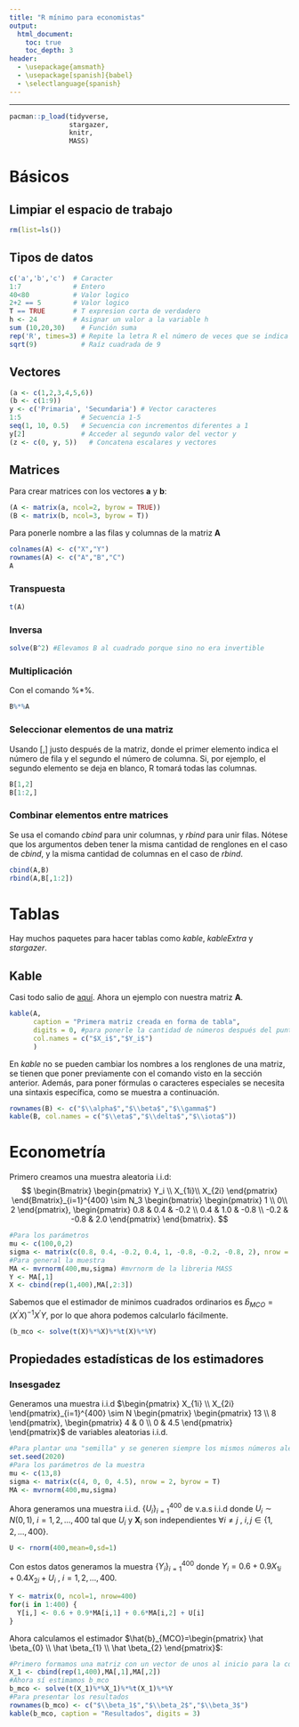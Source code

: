 ```yaml
---
title: "R mínimo para economistas"
output:
  html_document:
    toc: true
    toc_depth: 3
header:
  - \usepackage{amsmath}
  - \usepackage[spanish]{babel}
  - \selectlanguage{spanish}
---
```

\renewcommand{\tablename}{Tabla} 

---
```r
pacman::p_load(tidyverse, 
               stargazer,
               knitr,
               MASS)
```
# Básicos 
## Limpiar el espacio de trabajo
```r
rm(list=ls())  
```
## Tipos de datos
```r
c('a','b','c')  # Caracter
1:7             # Entero
40<80           # Valor logico
2+2 == 5        # Valor logico
T == TRUE       # T expresion corta de verdadero
h <- 24         # Asignar un valor a la variable h 
sum (10,20,30)    # Función suma
rep('R', times=3) # Repite la letra R el número de veces que se indica
sqrt(9)           # Raíz cuadrada de 9
```

## Vectores
```r
(a <- c(1,2,3,4,5,6)) 
(b <- c(1:9))
y <- c('Primaria', 'Secundaria') # Vector caracteres
1:5               # Secuencia 1-5
seq(1, 10, 0.5)   # Secuencia con incrementos diferentes a 1
y[2]              # Acceder al segundo valor del vector y
(z <- c(0, y, 5))   # Concatena escalares y vectores
```
## Matrices 
Para crear matrices con los vectores **a** y **b**: 
```r
(A <- matrix(a, ncol=2, byrow = TRUE))
(B <- matrix(b, ncol=3, byrow = T))
```
Para ponerle nombre a las filas y columnas de la matriz **A**
```r
colnames(A) <- c("X","Y")
rownames(A) <- c("A","B","C")
A
```
### Transpuesta
```r
t(A)
```

### Inversa
```r
solve(B^2) #Elevamos B al cuadrado porque sino no era invertible
```
### Multiplicación 
Con el comando %*%.
```r
B%*%A
```
### Seleccionar elementos de una matriz
Usando [,] justo después de la matriz, donde el primer elemento indica el número de fila y el segundo el número de columna. Si, por ejemplo, el segundo elemento se deja en blanco, R tomará todas las columnas.
```r
B[1,2]
B[1:2,]
```
### Combinar elementos entre matrices 
Se usa el comando *cbind* para unir columnas, y *rbind* para unir filas. Nótese que los argumentos deben tener la misma cantidad de renglones en el caso de *cbind*, y la misma cantidad de columnas en el caso de *rbind*. 
```r
cbind(A,B)
rbind(A,B[,1:2])
```
# Tablas
Hay muchos paquetes para hacer tablas como *kable*, *kableExtra* y *stargazer*.

## Kable
Casi todo salio de [aquí](https://bookdown.org/yihui/rmarkdown-cookbook/kable.html). Ahora un ejemplo con nuestra matriz **A**.
```r
kable(A, 
      caption = "Primera matriz creada en forma de tabla",
      digits = 0, #para ponerle la cantidad de números después del punto
      col.names = c("$X_i$","$Y_i$")
      )
```

En *kable* no se pueden cambiar los nombres a los renglones de una matriz, se tienen que poner previamente con el comando visto en la sección anterior. Además, para poner fórmulas o caracteres especiales se necesita una sintaxis específica, como se muestra a continuación. 
```r
rownames(B) <- c("$\\alpha$","$\\beta$","$\\gamma$")
kable(B, col.names = c("$\\eta$","$\\delta$","$\\iota$"))
```


# Econometría 
Primero creamos una muestra aleatoria i.i.d:
$$
\begin{Bmatrix} \begin{pmatrix}  Y_i \\ X_{1i}\\ X_{2i} \end{pmatrix} \end{Bmatrix}_{i=1}^{400} \sim N_3 \begin{bmatrix} \begin{pmatrix}  1 \\ 0\\ 2 \end{pmatrix}, \begin{pmatrix}  0.8 & 0.4 & -0.2 \\ 0.4 & 1.0 & -0.8 \\ -0.2 & -0.8 & 2.0 \end{pmatrix}  \end{bmatrix}.
$$ 
```r
#Para los parámetros
mu <- c(100,0,2)
sigma <- matrix(c(0.8, 0.4, -0.2, 0.4, 1, -0.8, -0.2, -0.8, 2), nrow = 3, byrow = T)
#Para general la muestra 
MA <- mvrnorm(400,mu,sigma) #mvrnorm de la libreria MASS
Y <- MA[,1] 
X <- cbind(rep(1,400),MA[,2:3])
```

Sabemos que el estimador de minimos cuadrados ordinarios es $\hat b_{MCO}=(X^{\prime}X)^{-1}X^{\prime}Y$, por lo que ahora podemos calcularlo fácilmente.

```r
(b_mco <- solve(t(X)%*%X)%*%t(X)%*%Y)
```

## Propiedades estadísticas de los estimadores
### Insesgadez

Generamos una muestra i.i.d $\begin{pmatrix} X_{1i} \\ X_{2i} \end{pmatrix}_{i=1}^{400} \sim N \begin{pmatrix} \begin{pmatrix} 13 \\ 8 \end{pmatrix}, \begin{pmatrix} 4 & 0 \\ 0 & 4.5 \end{pmatrix} \end{pmatrix}$ de variables aleatorias i.i.d.
```r
#Para plantar una "semilla" y se generen siempre los mismos números aleatorios
set.seed(2020)
#Para los parámetros de la muestra
mu <- c(13,8)
sigma <- matrix(c(4, 0, 0, 4.5), nrow = 2, byrow = T)
MA <- mvrnorm(400,mu,sigma)
```

Ahora generamos una muestra i.i.d. $\{U_i\}_{i=1}^{400}$ de v.a.s i.i.d donde $U_i \sim N(0,1)$, $i=1,2,...,400$ tal que $U_i$ y $\mathbf{X}_i$ son independientes $\forall i \neq j$ , $i,j \in  \{1,2,...,400\}$.
```r
U <- rnorm(400,mean=0,sd=1)
```

Con estos datos generamos la muestra $\{Y_i\}_{i=1}^{400}$  donde $Y_i=0.6+0.9X_{1i}+0.4X_{2i}+U_i$ , $i=1,2,...,400$.
```r
Y <- matrix(0, ncol=1, nrow=400)
for(i in 1:400) {
  Y[i,] <- 0.6 + 0.9*MA[i,1] + 0.6*MA[i,2] + U[i]
}
```

Ahora calculamos el estimador $\hat{b}_{MCO}=\begin{pmatrix}  \hat \beta_{0} \\ \hat \beta_{1} \\ \hat \beta_{2} \end{pmatrix}$: 
```r
#Primero formamos una matriz con un vector de unos al inicio para la constante 
X_1 <- cbind(rep(1,400),MA[,1],MA[,2])
#Ahora sí estimamos b_mco
b_mco <- solve(t(X_1)%*%X_1)%*%t(X_1)%*%Y
#Para presentar los resultados
rownames(b_mco) <- c("$\\beta_1$","$\\beta_2$","$\\beta_3$")
kable(b_mco, caption = "Resultados", digits = 3)
```

